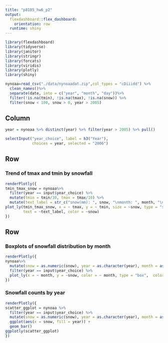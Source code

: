 ```yaml
---
title: "p8105_hw6_p2"
output: 
  flexdashboard::flex_dashboard:
    orientation: row
  runtime: shiny
---
```


```r
library(flexdashboard)
library(tidyverse)
library(janitor)
library(stringr)
library(forcats)
library(viridis)
library(plotly)
library(shiny)

nynoaa=read_csv("./data/nynoaadat.zip",col_types = "cDiiidd") %>%
  clean_names()%>%
  separate(date, into = c("year", "month", "day"))%>%
  filter(!is.na(tmin), !is.na(tmax), !is.na(snow)) %>%
  filter(snow < 100, snow > 0, year > 2005)

```

Column {.sidebar}
-----------------------------------------------------------------------

```r
year = nynoaa %>% distinct(year) %>% filter(year > 2005) %>% pull()

selectInput("year_choice", label = h3("Year"),
            choices = year, selected = "2006")
```


Row
-----------------------------------------------------------------------

### Trend of tmax and tmin by snowfall

```r
renderPlotly({ 
tmin_tmax_snow = nynoaa%>%
  filter(year == input$year_choice) %>%
  mutate(tmin = tmin/10, tmax = tmax/10) %>%
  mutate(text_label = str_c("snow(mm): ", snow, "\nmonth: ", month, "\nyear: ", year)) 
plot_ly(tmin_tmax_snow, x = ~ tmax, y = ~ tmin, size = ~snow, type = "scatter", mode = "markers", 
        text = ~text_label, color = ~snow)
})
```

Row {.tabset .tabset-fade}
-----------------------------------------------------------------------

### Boxplots of snowfall distribution by month

```r
renderPlotly({
nynoaa%>%
  mutate(snow = as.numeric(snow), year = as.character(year), month = as.character(month))%>%
  filter(year == input$year_choice) %>%
  plot_ly(x = ~ month, y = ~snow, color = ~ month, type = "box",  colors = "Set2")
})
```

### Snowfall counts by year

```r
renderPlotly({
scatter_ggplot = nynoaa %>%
  filter(year == input$year_choice) %>%
  mutate(snow = as.numeric(snow), year = as.character(year), month = as.character(month))%>%
  ggplot(aes(x = snow, fill = year)) +
  geom_bar()
ggplotly(scatter_ggplot)
})
```

